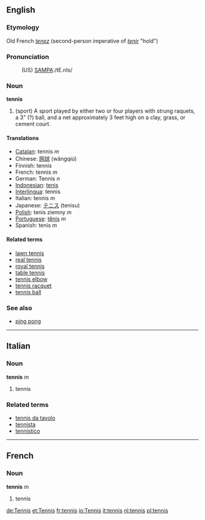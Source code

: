 ==English==
===Etymology===
Old French ''[[tenez]]'' (second-person imperative of ''[[tenir]]'' "hold")
=== Pronunciation ===
:(US) [[Pronunciation guide|SAMPA]]:/tE.nIs/

=== Noun ===
'''tennis'''
# (sport) A sport played by either two or four players with strung raquets, a 3" (?) ball, and a net approximately 3 feet high on a clay, grass, or cement court.

==== Translations ====
*[[Catalan]]: tennis ''m''
*Chinese: [[网球]] (wăngqiú)
*Finnish: tennis
*French: tennis ''m''
*German: Tennis ''n''
*[[Indonesian]]: [[tenis]]
*[[Interlingua]]: tennis
*Italian: tennis ''m''
*Japanese: [[テニス]] (tenisu)
*[[Polish]]: tenis ziemny ''m''
*[[Portuguese]]: [[tênis]] ''m''
*Spanish: tenis ''m''

==== Related terms ====
*[[lawn tennis]]
*[[real tennis]]
*[[royal tennis]]
*[[table tennis]]
*[[tennis elbow]]
*[[tennis racquet]]
*[[tennis ball]]

===See also===
*[[ping pong]]

----

==Italian==
===Noun===
'''tennis''' ''m''

# tennis

===Related terms===
*[[tennis da tavolo]]
*[[tennista]]
*[[tennistico]]

----

==French==
===Noun===
'''tennis''' ''m''
# tennis
[[de:Tennis]]
[[et:Tennis]]
[[fr:tennis]]
[[io:Tennis]]
[[it:tennis]]
[[nl:tennis]]
[[pl:tennis]]